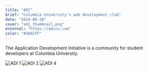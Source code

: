 ```yaml
---
title: "ADI"
brief: "Columbia University's web development club"
date: "2014-08-28"
cover: "adi_thumbnail.png"
external: "https://adicu.com"
color: "#58ACFF"
---
```


The Application Development Initiative is a community for student developers at Columbia University.

![ADI 1](@/images/projects/adi/adi_logo.gif)
![ADI 2](@/images/projects/adi/adi_macbook.png)
![ADI 4](@/images/projects/adi/shapes-dr@2x.png)

